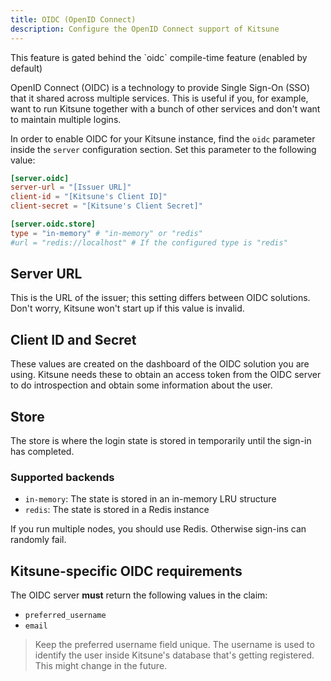 ```yaml
---
title: OIDC (OpenID Connect)
description: Configure the OpenID Connect support of Kitsune
---
```



<Aside type="tip">
  This feature is gated behind the `oidc` compile-time feature (enabled by
  default)
</Aside>

OpenID Connect (OIDC) is a technology to provide Single Sign-On (SSO) that it shared across multiple services.
This is useful if you, for example, want to run Kitsune together with a bunch of other services and don't want to maintain multiple logins.

In order to enable OIDC for your Kitsune instance, find the `oidc` parameter inside the `server` configuration section.
Set this parameter to the following value:

```toml
[server.oidc]
server-url = "[Issuer URL]"
client-id = "[Kitsune's Client ID]"
client-secret = "[Kitsune's Client Secret]"

[server.oidc.store]
type = "in-memory" # "in-memory" or "redis"
#url = "redis://localhost" # If the configured type is "redis"
```

## Server URL

This is the URL of the issuer; this setting differs between OIDC solutions. Don't worry, Kitsune won't start up if this value is invalid.

## Client ID and Secret

These values are created on the dashboard of the OIDC solution you are using.
Kitsune needs these to obtain an access token from the OIDC server to do introspection and obtain some information about the user.

## Store

The store is where the login state is stored in temporarily until the sign-in has completed.

### Supported backends

- `in-memory`: The state is stored in an in-memory LRU structure
- `redis`: The state is stored in a Redis instance

If you run multiple nodes, you should use Redis. Otherwise sign-ins can randomly fail.

## Kitsune-specific OIDC requirements

The OIDC server **must** return the following values in the claim:

- `preferred_username`
- `email`

> Keep the preferred username field unique. The username is used to identify the user inside Kitsune's database that's getting registered.  
> This might change in the future.
